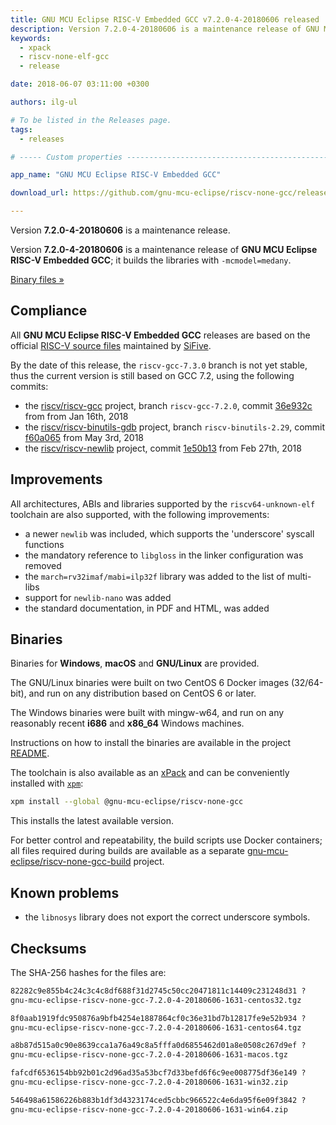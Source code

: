 ```yaml
---
title: GNU MCU Eclipse RISC-V Embedded GCC v7.2.0-4-20180606 released
description: Version 7.2.0-4-20180606 is a maintenance release of GNU MCU Eclipse RISC-V Embedded GCC.
keywords:
  - xpack
  - riscv-none-elf-gcc
  - release

date: 2018-06-07 03:11:00 +0300

authors: ilg-ul

# To be listed in the Releases page.
tags:
  - releases

# ----- Custom properties -----------------------------------------------------

app_name: "GNU MCU Eclipse RISC-V Embedded GCC"

download_url: https://github.com/gnu-mcu-eclipse/riscv-none-gcc/releases/tag/v7.2.0-4-20180606/

---
```


<head><title>{frontMatter.title}</title></head>

Version **7.2.0-4-20180606** is a maintenance release.

<!-- truncate -->

Version **7.2.0-4-20180606** is a maintenance release of **GNU MCU Eclipse
RISC-V Embedded GCC**; it builds the libraries with `-mcmodel=medany`.

<!-- truncate -->

<p><a href={frontMatter.download_url}>Binary files »</a></p>

## Compliance

All **GNU MCU Eclipse RISC-V Embedded GCC** releases are based on the
official [RISC-V source files](https://github.com/riscv/riscv-gcc)
maintained by [SiFive](https://www.sifive.com).

By the date of this release, the `riscv-gcc-7.3.0` branch is not yet
stable, thus the current version is still based on GCC 7.2, using the
following commits:

- the [riscv/riscv-gcc](https://github.com/riscv/riscv-gcc) project,
branch `riscv-gcc-7.2.0`, commit
[36e932c](https://github.com/gnu-mcu-eclipse/riscv-none-gcc/commit/36e932c683490ddfa5225ad8d842b002a8a74ed4)
from from Jan 16th, 2018
- the [riscv/riscv-binutils-gdb](https://github.com/riscv/riscv-binutils-gdb)
project, branch `riscv-binutils-2.29`, commit
[f60a065](https://github.com/gnu-mcu-eclipse/riscv-binutils-gdb/commit/f60a065a25cc54169a34ed351931097a44703a5c)
from May 3rd, 2018
- the [riscv/riscv-newlib](https://github.com/riscv/riscv-newlib) project,
commit [1e50b13](https://github.com/gnu-mcu-eclipse/riscv-newlib/commit/1e50b130fe1514a96eb4dc12f4a661d14f5cf6d4)
from Feb 27th, 2018

## Improvements

All architectures, ABIs and libraries supported by the `riscv64-unknown-elf`
toolchain are also supported, with the following improvements:

* a newer `newlib` was included, which supports the 'underscore' syscall functions
* the mandatory reference to `libgloss` in the linker configuration was removed
* the `march=rv32imaf/mabi=ilp32f` library was added to the list of multi-libs
* support for `newlib-nano` was added
* the standard documentation, in PDF and HTML, was added

## Binaries

Binaries for **Windows**, **macOS** and **GNU/Linux** are provided.

The GNU/Linux binaries were built on two CentOS 6 Docker images (32/64-bit),
and run on any distribution based on CentOS 6 or later.

The Windows binaries were built with mingw-w64, and run on any reasonably
recent **i686** and **x86_64** Windows machines.

Instructions on how to install the binaries are available in the project [README](https://github.com/xpack-dev-tools/riscv-none-embed-gcc-xpack).

The toolchain is also available as an
[xPack](https://www.npmjs.com/package/@gnu-mcu-eclipse/riscv-none-gcc)
and can be conveniently installed with
[`xpm`](https://www.npmjs.com/package/xpm):

```sh
xpm install --global @gnu-mcu-eclipse/riscv-none-gcc
```

This installs the latest available version.

For better control and repeatability, the build scripts use Docker
containers; all files required during builds are available as a separate
[gnu-mcu-eclipse/riscv-none-gcc-build](https://github.com/gnu-mcu-eclipse/riscv-none-gcc-build)
project.

## Known problems

* the `libnosys` library does not export the correct underscore symbols.

## Checksums

The SHA-256 hashes for the files are:

```txt
82282c9e855b4c24c3c4c8df688f31d2745c50cc20471811c14409c231248d31 ?
gnu-mcu-eclipse-riscv-none-gcc-7.2.0-4-20180606-1631-centos32.tgz

8f0aab1919fdc950876a9bfb4254e1887864cf0c36e31bd7b12817fe9e52b934 ?
gnu-mcu-eclipse-riscv-none-gcc-7.2.0-4-20180606-1631-centos64.tgz

a8b87d515a0c90e8639cca1a76a49c8a5fffa0d6855462d01a8e0508c267d9ef ?
gnu-mcu-eclipse-riscv-none-gcc-7.2.0-4-20180606-1631-macos.tgz

fafcdf6536154bb92b01c2d96ad35a53bcf7d33befd6f6c9ee008775df36e149 ?
gnu-mcu-eclipse-riscv-none-gcc-7.2.0-4-20180606-1631-win32.zip

546498a61586226b883b1df3d4323174ced5cbbc966522c4e6da95f6e09f3842 ?
gnu-mcu-eclipse-riscv-none-gcc-7.2.0-4-20180606-1631-win64.zip
```
